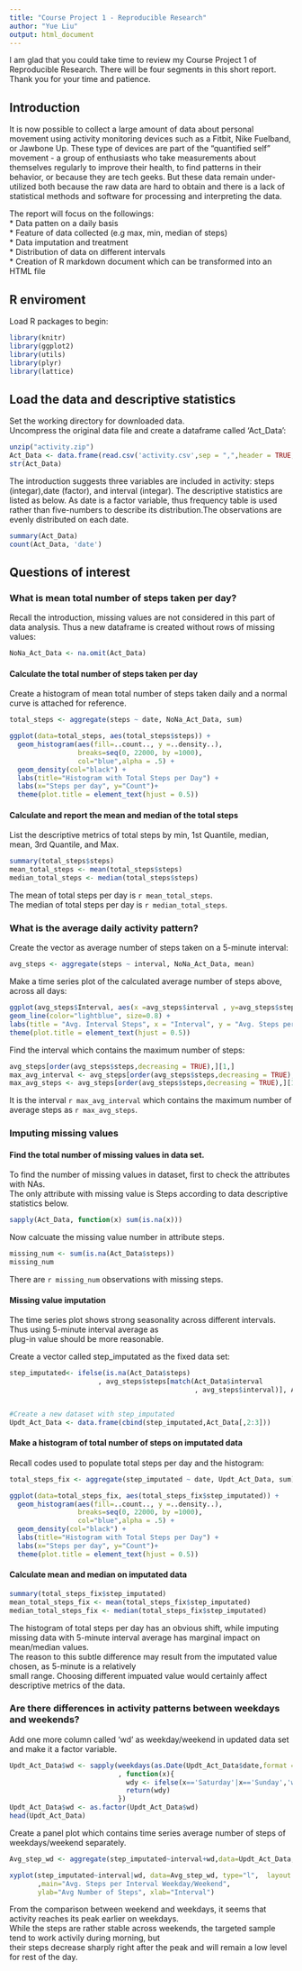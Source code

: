 ```yaml
---
title: "Course Project 1 - Reproducible Research"
author: "Yue Liu" 
output: html_document 
---
```

  
I am glad that you could take time to review my Course Project 1 of Reproducible Research. There will be four segments in this short report. Thank you for your time and patience.
  


## Introduction

It is now possible to collect a large amount of data about personal movement using activity monitoring devices such as a Fitbit, Nike Fuelband, or Jawbone Up. These type of devices are part of the "quantified self" movement - a group of enthusiasts who take measurements about themselves regularly to improve their health, to find patterns in their behavior, or because they are tech geeks. But these data remain under-utilized both because the raw data are hard to obtain and there is a lack of statistical methods and software for processing and interpreting the data.


The report will focus on the followings:\
* Data patten on a daily basis\
* Feature of data collected (e.g max, min, median of steps)\
* Data imputation and treatment\
* Distribution of data on different intervals\
* Creation of R markdown document which can be transformed into an HTML file

## R enviroment

Load R packages to begin:
  
```r
library(knitr)
library(ggplot2)
library(utils)
library(plyr)
library(lattice)
```

## Load the data and descriptive statistics

Set the working directory for downloaded data.\
Uncompress the original data file and create a dataframe called 'Act_Data':\


```r
unzip("activity.zip")
Act_Data <- data.frame(read.csv('activity.csv',sep = ",",header = TRUE, na.strings ="NA"))
str(Act_Data)
```

The introduction suggests three variables are included in activity: steps (integar)\,date (factor), and interval (integar). The descriptive statistics are listed as below. As date is a factor variable, thus frequency table is used rather than five-numbers to describe its distribution.The observations are evenly distributed on each date.

```r
summary(Act_Data)
count(Act_Data, 'date')
```


## Questions of interest
### What is mean total number of steps taken per day?
Recall the introduction, missing values are not considered in this part of data analysis. Thus a new dataframe is created without rows of missing values:
  
```r
NoNa_Act_Data <- na.omit(Act_Data)
```

#### Calculate the total number of steps taken per day
Create a histogram of mean total number of steps taken daily and a normal curve is attached for reference. 

```r
total_steps <- aggregate(steps ~ date, NoNa_Act_Data, sum)
```


```r
ggplot(data=total_steps, aes(total_steps$steps)) + 
  geom_histogram(aes(fill=..count.., y =..density..),
                 breaks=seq(0, 22000, by =1000), 
                 col="blue",alpha = .5) +
  geom_density(col="black") + 
  labs(title="Histogram with Total Steps per Day") +
  labs(x="Steps per day", y="Count")+ 
  theme(plot.title = element_text(hjust = 0.5))
```

#### Calculate and report the mean and median of the total steps

List the descriptive metrics of total steps by min, 1st Quantile, median, mean, 3rd Quantile, and Max.

```r
summary(total_steps$steps)
mean_total_steps <- mean(total_steps$steps)
median_total_steps <- median(total_steps$steps)
```

The mean of total steps per day is `r mean_total_steps`.\
The median of total steps per day is `r median_total_steps`.


### What is the average daily activity pattern?
Create the vector as average number of steps taken on a 5-minute interval:
  
  ```r
avg_steps <- aggregate(steps ~ interval, NoNa_Act_Data, mean)
```

Make a time series plot of the calculated average number of steps above, across all days:
  
  ```r
ggplot(avg_steps$Interval, aes(x =avg_steps$interval , y=avg_steps$steps)) +
  geom_line(color="lightblue", size=0.8) +
  labs(title = "Avg. Interval Steps", x = "Interval", y = "Avg. Steps per day")+ 
  theme(plot.title = element_text(hjust = 0.5))
```

Find the interval which contains the maximum number of steps:
  
  ```r
avg_steps[order(avg_steps$steps,decreasing = TRUE),][1,]
max_avg_interval <- avg_steps[order(avg_steps$steps,decreasing = TRUE),][1,]$interval
max_avg_steps <- avg_steps[order(avg_steps$steps,decreasing = TRUE),][1,]$steps
```

It is the interval `r max_avg_interval` which contains the maximum number of average steps as `r max_avg_steps`.

### Imputing missing values
#### Find the total number of missing values in data set.

To find the number of missing values in dataset, first to check the attributes with NAs.\
The only attribute with missing value is Steps according to data descriptive statistics below.

```r
sapply(Act_Data, function(x) sum(is.na(x)))
```

Now calcuate the missing value number in attribute steps. 

```r
missing_num <- sum(is.na(Act_Data$steps))
missing_num
```

There are `r missing_num` observations with missing steps.

#### Missing value imputation

The time series plot shows strong seasonality across different intervals. Thus using 5-minute interval average as\
plug-in value should be more reasonable.\

Create a vector called step_imputated as the fixed data set:
  
  ```r
step_imputated<- ifelse(is.na(Act_Data$steps)
                        , avg_steps$steps[match(Act_Data$interval
                                                , avg_steps$interval)], Act_Data$steps)


#Create a new dataset with step_imputated
Updt_Act_Data <- data.frame(cbind(step_imputated,Act_Data[,2:3]))
```

#### Make a histogram of total number of steps on imputated data

Recall codes used to populate total steps per day and the histogram:
  
  ```r
total_steps_fix <- aggregate(step_imputated ~ date, Updt_Act_Data, sum)
```

```r
ggplot(data=total_steps_fix, aes(total_steps_fix$step_imputated)) + 
  geom_histogram(aes(fill=..count.., y =..density..),
                 breaks=seq(0, 22000, by =1000), 
                 col="blue",alpha = .5) +
  geom_density(col="black") + 
  labs(title="Histogram with Total Steps per Day") +
  labs(x="Steps per day", y="Count")+ 
  theme(plot.title = element_text(hjust = 0.5))

```

#### Calculate mean and median on imputated data


```r
summary(total_steps_fix$step_imputated)
mean_total_steps_fix <- mean(total_steps_fix$step_imputated)
median_total_steps_fix <- median(total_steps_fix$step_imputated)
```

The histogram of total steps per day has an obvious shift, while imputing missing data with 5-minute interval\ average has marginal impact on mean/median values.\
The reason to this subtle difference may result from the imputated value chosen, as 5-minute is a relatively\
small range. Choosing different impuated value would certainly affect descriptive metrics of the data.

### Are there differences in activity patterns between weekdays and weekends?

Add one more column called 'wd' as weekday/weekend in updated data set and make it a factor variable.
```r
Updt_Act_Data$wd <- sapply(weekdays(as.Date(Updt_Act_Data$date,format = "%Y-%m-%d"))
                           , function(x){
                             wdy <- ifelse(x=='Saturday'|x=='Sunday','weekend','weekday')
                             return(wdy)
                           })
Updt_Act_Data$wd <- as.factor(Updt_Act_Data$wd)
head(Updt_Act_Data)
```

Create a panel plot which contains time series average number of steps of weekdays/weekend separately.

```r
Avg_step_wd <- aggregate(step_imputated~interval+wd,data=Updt_Act_Data,FUN=mean)

xyplot(step_imputated~interval|wd, data=Avg_step_wd, type="l",  layout = c(1,2)
       ,main="Avg. Steps per Interval Weekday/Weekend", 
       ylab="Avg Number of Steps", xlab="Interval")
```

From the comparison between weekend and weekdays, it seems that activity reaches its peak earlier on weekdays.\
While the steps are rather stable across weekends, the targeted sample tend to work activily during morning, but\
their steps decrease sharply right after the peak and will remain a low level for rest of the day.